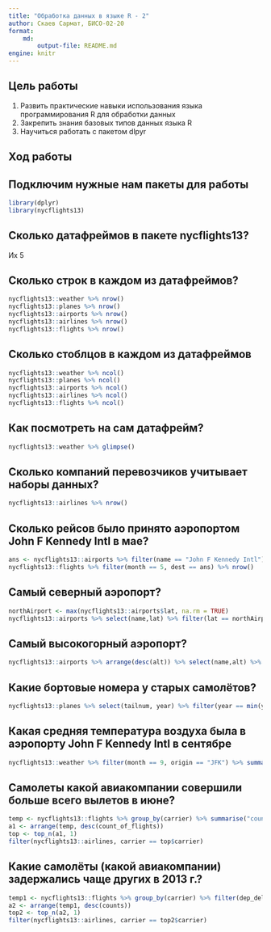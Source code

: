 ---
title: "Обработка данных в языке R - 2"
author: Скаев Сармат, БИСО-02-20
format: 
    md:
        output-file: README.md
engine: knitr
---

## Цель работы

1.  Развить практические навыки использования языка программирования R для обработки данных
2.  Закрепить знания базовых типов данных языка R
3.  Научиться работать с пакетом dlpyr

## Ход работы

## Подключим нужные нам пакеты для работы

```{r}
library(dplyr)
library(nycflights13)
```
## Сколько датафреймов в пакете nycflights13?

Их 5

## Сколько строк в каждом из датафреймов?
```{r}
nycflights13::weather %>% nrow()
nycflights13::planes %>% nrow()
nycflights13::airports %>% nrow()
nycflights13::airlines %>% nrow()
nycflights13::flights %>% nrow()
```

## Сколько стоблцов в каждом из датафреймов
```{r}
nycflights13::weather %>% ncol()
nycflights13::planes %>% ncol()
nycflights13::airports %>% ncol()
nycflights13::airlines %>% ncol()
nycflights13::flights %>% ncol()
```

## Как посмотреть на сам датафрейм?
```{r}
nycflights13::weather %>% glimpse()
```

## Сколько компаний перевозчиков учитывает наборы данных?
```{r}
nycflights13::airlines %>% nrow()
```

## Сколько рейсов было принято аэропортом John F Kennedy Intl в мае?
```{r}
ans <- nycflights13::airports %>% filter(name == "John F Kennedy Intl") %>% select(faa)
nycflights13::flights %>% filter(month == 5, dest == ans) %>% nrow()
```

## Самый северный аэропорт?
```{r}
northAirport <- max(nycflights13::airports$lat, na.rm = TRUE)
nycflights13::airports %>% select(name,lat) %>% filter(lat == northAirport)
```

## Самый высокогорный аэропорт?
```{r}
nycflights13::airports %>% arrange(desc(alt)) %>% select(name,alt) %>% top_n(1)
```

## Какие бортовые номера у старых самолётов?
```{r}
nycflights13::planes %>% select(tailnum, year) %>% filter(year == min(year, na.rm = TRUE))
```

## Какая средняя температура воздуха была в аэропорту John F Kennedy Intl в сентябре
```{r}
nycflights13::weather %>% filter(month == 9, origin == "JFK") %>% summarise("temperature" = ((temp_mean = mean(temp, 0, na.rm = TRUE))-32)*0.55556)
```

## Самолеты какой авиакомпании совершили больше всего вылетов в июне?
```{r}
temp <- nycflights13::flights %>% group_by(carrier) %>% summarise("count_of_flights" = n())
a1 <- arrange(temp, desc(count_of_flights))
top <- top_n(a1, 1)
filter(nycflights13::airlines, carrier == top$carrier)
```

## Какие самолёты (какой авиакомпании) задержались чаще других в 2013 г.?
```{r}
temp1 <- nycflights13::flights %>% group_by(carrier) %>% filter(dep_delay > 0, arr_delay > 0) %>% summarise("counts" = n())
a2 <- arrange(temp1, desc(counts))
top2 <- top_n(a2, 1)
filter(nycflights13::airlines, carrier == top2$carrier)
```

